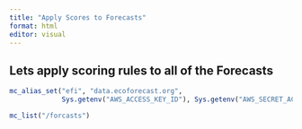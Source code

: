 ```yaml
---
title: "Apply Scores to Forecasts"
format: html
editor: visual
---
```


## Lets apply scoring rules to all of the Forecasts

```r
mc_alias_set("efi", "data.ecoforecast.org", 
             Sys.getenv("AWS_ACCESS_KEY_ID"), Sys.getenv("AWS_SECRET_ACCESS_KEY"))

mc_list("/forcasts")
```
